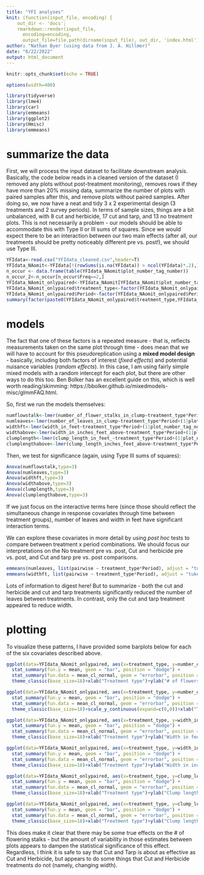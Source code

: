 ```yaml
---
title: "YFI analyses"
knit: (function(input_file, encoding) {
    out_dir <- 'docs';
    rmarkdown::render(input_file,
      encoding=encoding,
      output_file=file.path(dirname(input_file), out_dir, 'index.html'))})
author: "Nathan Byer (using data from J. A. Hillmer)"
date: "6/22/2022"
output: html_document
---
```



```r
knitr::opts_chunk$set(echo = TRUE)

options(width=400)
```

```r
library(tidyverse)
library(lme4)
library(car)
library(emmeans)
library(ggplot2)
library(Hmisc)
library(emmeans)

```

# summarize the data

First, we will process the input dataset to facilitate downstream analysis. Basically, the code below reads in a cleaned version of the dataset (I removed any plots without post-treatment monitoring), removes rows if they have more than 20% missing data, summarize the number of plots with paired samples after this, and remove plots without paired samples. After doing so, we now have a neat and tidy 3 x 2 experimental design (3 treatments and 2 survey periods). In terms of sample sizes, things are a bit unbalanced, with 8 cut and herbicide, 17 cut and tarp, and 13 no treatment plots. This is not necessarily a problem - our models should be able to accommodate this with Type II or III sums of squares. Since we would expect there to be an interaction between our two main effects (after all, our treatments should be pretty noticeably different pre vs. post!), we should use Type III. 

```r
YFIdata<-read.csv("YFIdata_cleaned.csv",header=T)
YFIdata_NAomit<-YFIdata[!(rowSums(is.na(YFIdata)) > ncol(YFIdata)*.2),]
n_occur <- data.frame(table(YFIdata_NAomit$plot_number_tag_number))
n_occur_2<-n_occur[n_occur$Freq==2,]
YFIdata_NAomit_onlypaired<-YFIdata_NAomit[YFIdata_NAomit$plot_number_tag_number %in% n_occur_2$Var1,]
YFIdata_NAomit_onlypaired$treatment_type<-factor(YFIdata_NAomit_onlypaired$treatment_type,levels = c("No treatment","Cut and herbicide","Cut and tarp"))
YFIdata_NAomit_onlypaired$Period<-factor(YFIdata_NAomit_onlypaired$Period,levels = c("Pre","Post"))
summary(factor(paste0(YFIdata_NAomit_onlypaired$treatment_type,YFIdata_NAomit_onlypaired$Period)))
```

# models

The fact that one of these factors is a repeated measure - that is, reflects measurements taken on the same plot through time - does mean that we will have to account for this pseudoreplication using a **mixed model design** - basically, including both factors of interest (*fixed effects*) and potential nuisance variables (*random effects*). In this case, I am using fairly simple mixed models with a random intercept for each plot, but there are other ways to do this too. Ben Bolker has an excellent guide on this, which is well worth reading/skimming: https://bbolker.github.io/mixedmodels-misc/glmmFAQ.html.

So, first we run the models themselves:

```r
numflowstalk<-lmer(number_of_flower_stalks_in_clump~treatment_type*Period+(1|plot_number_tag_number),YFIdata_NAomit_onlypaired)
numleaves<-lmer(number_of_leaves_in_clump~treatment_type*Period+(1|plot_number_tag_number),YFIdata_NAomit_onlypaired)
widthft<-lmer(width_in_feet~treatment_type*Period+(1|plot_number_tag_number),YFIdata_NAomit_onlypaired)
widthabove<-lmer(width_in_inches_feet_above~treatment_type*Period+(1|plot_number_tag_number),YFIdata_NAomit_onlypaired)
clumplength<-lmer(clump_length_in_feet_~treatment_type*Period+(1|plot_number_tag_number),YFIdata_NAomit_onlypaired)
clumplengthabove<-lmer(clump_length_inches_feet_above~treatment_type*Period+(1|plot_number_tag_number),YFIdata_NAomit_onlypaired)
```

Then, we test for significance (again, using Type III sums of squares):
```r
Anova(numflowstalk,type=3)
Anova(numleaves,type=3)
Anova(widthft,type=3)
Anova(widthabove,type=3)
Anova(clumplength,type=3)
Anova(clumplengthabove,type=3)
```
If we just focus on the interactive terms here (since those should reflect the simultaneous change in response covariates through time between treatment groups), number of leaves and width in feet have significant interaction terms. 


We can explore these covariates in more detail by using *post hoc* tests to compare between treatment x period combinations. We should focus our interpretations on the No treatment pre vs. post, Cut and herbicide pre vs. post, and Cut and tarp pre vs. post comparisons. 

```r
emmeans(numleaves, list(pairwise ~ treatment_type*Period), adjust = "tukey")
emmeans(widthft, list(pairwise ~ treatment_type*Period), adjust = "tukey")

```

Lots of information to digest here! But to summarize -  both the cut and herbicide and cut and tarp treatments significantly reduced the number of leaves between treatments. In contrast, only the cut and tarp treatment appeared to reduce width. 

# plotting

To visualize these patterns, I have provided some barplots below for each of the six covariates described above. 

```r

ggplot(data=YFIdata_NAomit_onlypaired, aes(x=treatment_type, y=number_of_flower_stalks_in_clump, fill=Period)) + 
  stat_summary(fun.y = mean, geom = "bar", position = "dodge") + 
  stat_summary(fun.data = mean_cl_normal, geom = "errorbar", position = position_dodge(width = 0.90), width = 0.2)+
  theme_classic(base_size=18)+xlab("Treatment type")+ylab("# of flowers")

ggplot(data=YFIdata_NAomit_onlypaired, aes(x=treatment_type, y=number_of_leaves_in_clump, fill=Period)) + 
  stat_summary(fun.y = mean, geom = "bar", position = "dodge") + 
  stat_summary(fun.data = mean_cl_normal, geom = "errorbar", position = position_dodge(width = 0.90), width = 0.2)+
  theme_classic(base_size=18)+scale_y_continuous(expand=c(0,0))+xlab("Treatment type")+ylab("# of leaves")

ggplot(data=YFIdata_NAomit_onlypaired, aes(x=treatment_type, y=width_in_feet, fill=Period)) + 
  stat_summary(fun.y = mean, geom = "bar", position = "dodge") + 
  stat_summary(fun.data = mean_cl_normal, geom = "errorbar", position = position_dodge(width = 0.90), width = 0.2)+
  theme_classic(base_size=18)+xlab("Treatment type")+ylab("Width in feet")

ggplot(data=YFIdata_NAomit_onlypaired, aes(x=treatment_type, y=width_in_inches_feet_above, fill=Period)) + 
  stat_summary(fun.y = mean, geom = "bar", position = "dodge") + 
  stat_summary(fun.data = mean_cl_normal, geom = "errorbar", position = position_dodge(width = 0.90), width = 0.2)+
  theme_classic(base_size=18)+xlab("Treatment type")+ylab("Width in inches feet above")

ggplot(data=YFIdata_NAomit_onlypaired, aes(x=treatment_type, y=clump_length_in_feet_, fill=Period)) + 
  stat_summary(fun.y = mean, geom = "bar", position = "dodge") + 
  stat_summary(fun.data = mean_cl_normal, geom = "errorbar", position = position_dodge(width = 0.90), width = 0.2)+
  theme_classic(base_size=18)+xlab("Treatment type")+ylab("Clump length in feet")

ggplot(data=YFIdata_NAomit_onlypaired, aes(x=treatment_type, y=clump_length_inches_feet_above, fill=Period)) + 
  stat_summary(fun.y = mean, geom = "bar", position = "dodge") + 
  stat_summary(fun.data = mean_cl_normal, geom = "errorbar", position = position_dodge(width = 0.90), width = 0.2)+
  theme_classic(base_size=18)+xlab("Treatment type")+ylab("Clump length in inches feet above")
```

This does make it clear that there may be some true effects on the # of flowering stalks - but the amount of variability in those estimates between plots appears to dampen the statistical significance of this effect. Regardless, I think it is safe to say that Cut and Tarp is about as effective as Cut and Herbicide, but appears to do some things that Cut and Herbicide treatments do not (namely, changing width).